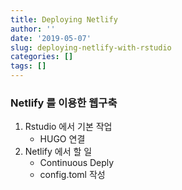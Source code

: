 ```yaml
---
title: Deploying Netlify 
author: ''
date: '2019-05-07'
slug: deploying-netlify-with-rstudio
categories: []
tags: []
---
```

### Netlify 를 이용한 웹구축   
1. Rstudio 에서 기본 작업 
    + HUGO 연결
    
2. Netlify 에서 할 일  
    + Continuous Deply    
    + config.toml 작성           
